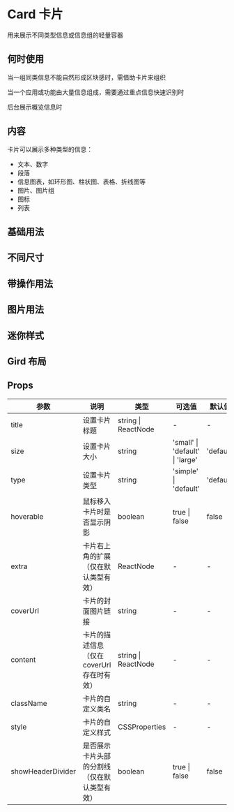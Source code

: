 # Card 卡片

用来展示不同类型信息或信息组的轻量容器

## 何时使用

当一组同类信息不能自然形成区块感时，需借助卡片来组织

当一个应用或功能由大量信息组成，需要通过重点信息快速识别时

后台展示概览信息时

## 内容

卡片可以展示多种类型的信息：

- 文本、数字
- 段落
- 信息图表，如环形图、柱状图、表格、折线图等
- 图片、图片组
- 图标
- 列表

## 基础用法


<DemoBase />

## 不同尺寸


<DemoSize />

## 带操作用法


<DemoButton />

## 图片用法


<DemoImage />

## 迷你样式


<DemoSimple />

## Gird 布局


<DemoGridImage />

## Props

| 参数      | 说明                       | 类型                | 可选值                          | 默认值    |
| --------- | -------------------------- | ------------------- | ------------------------------- | --------- |
| title     | 设置卡片标题               | string \| ReactNode | -                               | -         |
| size      | 设置卡片大小               | string              | 'small' \| 'default' \| 'large' | 'default' |
| type      | 设置卡片类型               | string              | 'simple' \| 'default'           | 'default' |
| hoverable | 鼠标移入卡片时是否显示阴影 | boolean             | true \| false                   | false     |
| extra     | 卡片右上角的扩展 （仅在默认类型有效）             | ReactNode           | -                               | -         |
| coverUrl  | 卡片的封面图片链接         | string              | -                               | -         |
| content   | 卡片的描述信息 （仅在 coverUrl 存在时有效）              | string \| ReactNode | -                               | -         |
| className   | 卡片的自定义类名             | string  | -                               | -         |
| style   | 卡片的自定义样式             | 	CSSProperties  | -                               | -         |
| showHeaderDivider   | 是否展示卡片头部的分割线（仅在默认类型有效）             | 	boolean    | true \| false                               | false         |
